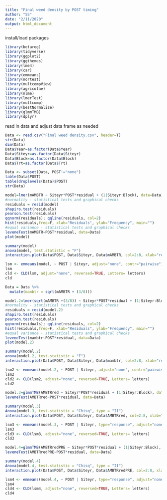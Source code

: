 ```yaml
---
title: "Final weed density by POST timing"
author: "SS"
date: "2/11/2020"
output: html_document
---
```


install/load packages
```r
library(betareg)
library(tidyverse)
library(ggplot2)
library(ggthemes)
library(lme4)
library(car)
library(emmeans)
library(nortest)
library(multcompView)
library(agricolae)
library(nlme)
library(lmerTest)
library(multcomp)
library(bestNormalize)
library(glmmTMB)
library(dplyr)
```

read in data and adjust data frame as needed
```r
Data <- read.csv("Final weed density.csv", header=T)
str(Data)
dim(Data)
Data$Year=as.factor(Data$Year)
Data$Siteyr=as.factor(Data$Siteyr)
Data$Block=as.factor(Data$Block)
Data$Trt=as.factor(Data$Trt)

Data <- subset(Data, POST!="none")
table(Data$POST)
table(droplevels(Data)$POST)
str(Data)
```

```r
model=lmer(mAMBTR ~ Siteyr*POST*residual + (1|Siteyr:Block), data=Data)
#normality - statistical tests and graphical checks
residuals = resid(model)
shapiro.test(residuals)
pearson.test(residuals)
qqnorm(residuals); qqline(residuals, col=2)
hist(residuals,freq=F, xlab="Residuals", ylab="Frequency", main="")
#equal variance - statistical tests and graphical checks
leveneTest(mAMBTR~POST*residual, data=Data)
plot(model)

summary(model)
anova(model, test.statistic = "F")
interaction.plot(Data$POST, Data$Siteyr, Data$mAMBTR, col=2:8, xlab="residual", ylab="ambtr control")

lsm <- emmeans(model, ~ POST | Siteyr, adjust="none", contr="pairwise")
lsm
cld <- CLD(lsm, adjust="none", reversed=TRUE, Letters= letters)
cld
```

```r
Data = Data %>%
  mutate(mambtr = sqrt(mAMBTR + (3/8)))

model.2=lmer(sqrt(mAMBTR +(3/8)) ~ Siteyr*POST*residual + (1|Siteyr:Block), data=Data)
#normality - statistical tests and graphical checks
residuals = resid(model.2)
shapiro.test(residuals)
pearson.test(residuals)
qqnorm(residuals); qqline(residuals, col=2)
hist(residuals,freq=F, xlab="Residuals", ylab="Frequency", main="")
#equal variance - statistical tests and graphical checks
leveneTest(mambtr~POST*residual, data=Data)
plot(model.2)

summary(model.2)
anova(model.2, test.statistic = "F")
interaction.plot(Data$POST, Data$Siteyr, Data$mambtr, col=2:8, xlab="residual", ylab="ambtr control")

lsm2 <- emmeans(model.2, ~ POST | Siteyr, adjust="none", contr="pairwise")
lsm2
cld2 <- CLD(lsm2, adjust="none", reversed=TRUE, Letters= letters)
cld2
```

```r
model.3=glmmTMB(AMBTRred ~ Siteyr*POST*residual + (1|Siteyr:Block), data=Data, beta_family(link="logit"))
leveneTest(AMBTRred~POST*residual, data=Data)

summary(model.3)
Anova(model.3, test.statistic = "Chisq", type = "II")
interaction.plot(Data$POST, Data$Siteyr, Data$AMBTRred, col=2:8, xlab="POST", ylab="AMBTR density reduction from NTC")

lsm3 <- emmeans(model.3, ~ POST | Siteyr, type="response", adjust="none", contr="pairwise")
lsm3
cld3 <- CLD(lsm3, adjust="none", reversed=TRUE, Letters= letters)
cld3
```

```r
model.4=glmmTMB(AMBTRredPRE ~ Siteyr*POST*residual + (1|Siteyr:Block), data=Data, beta_family(link="logit"))
leveneTest(AMBTRredPRE~POST*residual, data=Data)

summary(model.4)
Anova(model.4, test.statistic = "Chisq", type = "II")
interaction.plot(Data$POST, Data$Siteyr, Data$AMBTRredPRE, col=2:8, xlab="POST", ylab="AMBTR density reduction from PRE")

lsm4 <- emmeans(model.4, ~ POST | Siteyr, type="response", adjust="none", contr="pairwise")
lsm4
cld4 <- CLD(lsm4, adjust="none", reversed=TRUE, Letters= letters)
cld4
```